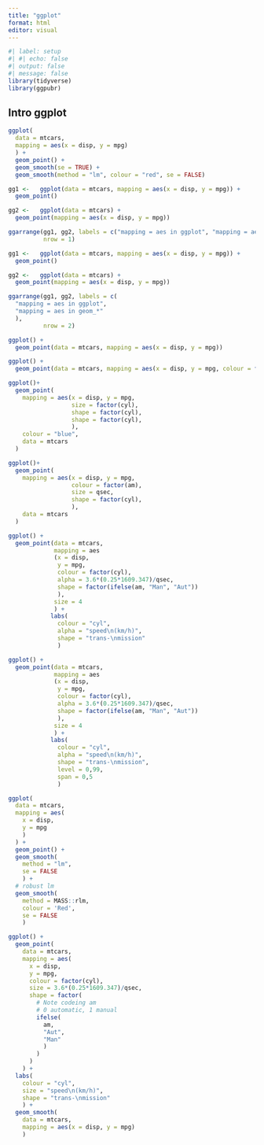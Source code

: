 ```yaml
---
title: "ggplot"
format: html
editor: visual
---
```


```r
#| label: setup
#| #| echo: false
#| output: false
#| message: false
library(tidyverse)
library(ggpubr)
```

## Intro ggplot

```r
ggplot(
  data = mtcars, 
  mapping = aes(x = disp, y = mpg)
  ) + 
  geom_point() + 
  geom_smooth(se = TRUE) +
  geom_smooth(method = "lm", colour = "red", se = FALSE)

```

```r
gg1 <-   ggplot(data = mtcars, mapping = aes(x = disp, y = mpg)) +
  geom_point()

gg2 <-   ggplot(data = mtcars) +
  geom_point(mapping = aes(x = disp, y = mpg))

ggarrange(gg1, gg2, labels = c("mapping = aes in ggplot", "mapping = aes in geom_*"),
          nrow = 1)
```

```r
gg1 <-   ggplot(data = mtcars, mapping = aes(x = disp, y = mpg)) +
  geom_point()
```

```r
gg2 <-   ggplot(data = mtcars) +
  geom_point(mapping = aes(x = disp, y = mpg))
```

```r
ggarrange(gg1, gg2, labels = c(
  "mapping = aes in ggplot", 
  "mapping = aes in geom_*"
  ),
          nrow = 2)
```

```r
ggplot() +
  geom_point(data = mtcars, mapping = aes(x = disp, y = mpg))
```

```r
ggplot() +
  geom_point(data = mtcars, mapping = aes(x = disp, y = mpg, colour = factor(cyl), size = qsec))
```

```r
ggplot()+
  geom_point(
    mapping = aes(x = disp, y = mpg,
                  size = factor(cyl),
                  shape = factor(cyl),
                  shape = factor(cyl),
                  ),
    colour = "blue",
    data = mtcars
  )
```

```r
ggplot()+
  geom_point(
    mapping = aes(x = disp, y = mpg,
                  colour = factor(am),
                  size = qsec,
                  shape = factor(cyl),
                  ),
    data = mtcars
  )
```

```r
ggplot() +
  geom_point(data = mtcars,
             mapping = aes
             (x = disp,
              y = mpg, 
              colour = factor(cyl), 
              alpha = 3.6*(0.25*1609.347)/qsec,
              shape = factor(ifelse(am, "Man", "Aut"))
              ), 
             size = 4
             ) +
            labs(
              colour = "cyl", 
              alpha = "speed\n(km/h)", 
              shape = "trans-\nmission"
              )
```

```r
ggplot() +
  geom_point(data = mtcars,
             mapping = aes
             (x = disp,
              y = mpg, 
              colour = factor(cyl), 
              alpha = 3.6*(0.25*1609.347)/qsec,
              shape = factor(ifelse(am, "Man", "Aut"))
              ), 
             size = 4
             ) +
            labs(
              colour = "cyl", 
              alpha = "speed\n(km/h)", 
              shape = "trans-\nmission",
              level = 0,99,
              span = 0,5
              )
```

```r
ggplot(
  data = mtcars, 
  mapping = aes(
    x = disp, 
    y = mpg
    )
  ) +
  geom_point() +
  geom_smooth(
    method = "lm", 
    se = FALSE
    ) +
  # robust lm
  geom_smooth(
    method = MASS::rlm, 
    colour = 'Red', 
    se = FALSE
    )
```

```r
ggplot() +
  geom_point(
    data = mtcars,
    mapping = aes(
      x = disp,
      y = mpg, 
      colour = factor(cyl), 
      size = 3.6*(0.25*1609.347)/qsec, 
      shape = factor(
        # Note codeing am
        # 0 automatic, 1 manual
        ifelse(
          am, 
          "Aut", 
          "Man"
          )
        )
      )
    ) +
  labs(
    colour = "cyl", 
    size = "speed\n(km/h)", 
    shape = "trans-\nmission"
    ) +
  geom_smooth(
    data = mtcars, 
    mapping = aes(x = disp, y = mpg)
    )
```
